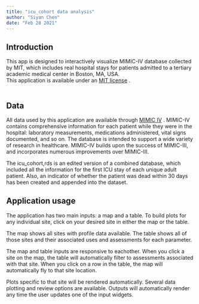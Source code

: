 ```yaml
---
title: "icu_cohort data analysis"
author: "Siyan Chen"
date: "Feb 28 2021"
---
```


## Introduction
This app is designed to interactively visualize MIMIC-IV database collected by MIT, which includes real hospital stays for patients admitted to a tertiary academic medical center in Boston, MA, USA.   
This application is available under an [MIT license](https://github.com/utah-dwq/LakeProfileDashboard/blob/master/LICENSE) .  
<br>

## Data
All data used by this application are available through [MIMIC IV](https://mimic-iv.mit.edu/docs/datasets/) .
MIMIC-IV contains comprehensive information for each patient while they were in the hospital: laboratory measurements, medications administered, vital signs documented, and so on. The database is intended to support a wide variety of research in healthcare. MIMIC-IV builds upon the success of MIMIC-III, and incorporates numerous improvements over MIMIC-III.

The icu_cohort,rds is an edited version of a combined database, which included all the information for the first ICU stay of each unique adult patient. Also, an indicator of whether the patient was dead within 30 days has been created and appended into the dataset.

## Application usage
The application has two main inputs: a map and a table. To build plots for any individual site, click on your desired site in either the map or the table.  

The map shows all sites with profile data available. The table shows all of those sites and their associated uses and assessments for each parameter.  

The map and table inputs are responsive to eachother. When you click a site on the map, the table will automatically filter to assessments associated with that site.
When you click on a row in the table, the map will automatically fly to that site location.  

Plots specific to that site will be rendered automatically. Several data plotting and review options are available.
Outputs will automatically render any time the user updates one of the input widgets.
<br>